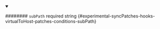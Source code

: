 
<details className="config-field" data-expandable="false" open>
<summary>

######## `subPath` <span className="config-field-required" data-required="false">required</span> <span className="config-field-type">string</span> <span className="config-field-default"></span> <span className="config-field-enum"></span> {#experimental-syncPatches-hooks-virtualToHost-patches-conditions-subPath}



</summary>



</details>
